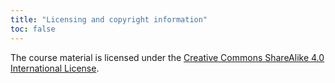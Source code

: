 ```yaml
---
title: "Licensing and copyright information"
toc: false
---
```


The course material is licensed under the [Creative Commons ShareAlike 4.0 International License](https://creativecommons.org/licenses/by-sa/4.0/).

